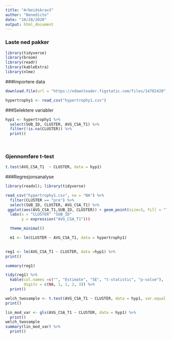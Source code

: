 ```yaml
---
title: "Arbeidskrav3"
author: "Benedicte"
date: "10/28/2020"
output: html_document
---
```


### Laste ned pakker 

```r
library(tidyverse)
library(broom)
library(readr)
library(kableExtra)
library(nlme)
```

###Importere data 

```r


download.file(url = "https://ndownloader.figstatic.com/files/14702420", destfile = "hypertrophy1.csv")

hypertrophy1 <- read_csv("hypertrophy1.csv")

```

###Selektere variabler
```r
hyp1 <- hypertrophy1 %>%
  select(SUB_ID, CLUSTER, AVG_CSA_T1) %>%
  filter(!is.na(CLUSTER)) %>%
  print()
  
  
```

### Gjennomføre t-test 
```r
t.test(AVG_CSA_T1  ~ CLUSTER, data = hyp1)

```

###Regresjonsanalyse 

```r
library(readxl); library(tidyverse)

read_csv("hypertrophy1.csv", na = "NA") %>%
  filter(CLUSTER == "pre") %>%
  select(SUB_ID, CLUSTER, AVG_CSA_T1) %>%
 ggplot(aes(AVG_CSA_T1,SUB_ID, CLUSTER)) + geom_point(size=3, fill = "lightblue", shape =21) + geom_smooth(method = "lm")
  labs(x = "CLUSTER" "SUB_ID"
       y = expression("AVG_CSA_T1"))) 

  theme_minimal()

  m1 <- lm(CLUSTER ~ AVG_CSA_T1, data = hypertrophy1)
  
```

```r
reg1 <- lm(AVG_CSA_T1 ~ CLUSTER, data =hyp1) %>%
print()

summary(reg1)

```


```r
tidy(reg1) %>% 
  kable(col.names =c("", "Estimate", "SE", "t-statistic", "p-value"),
        digits = c(NA, 1, 1, 2, 3)) %>%
  print()

```

```r
welch_twosample <- t.test(AVG_CSA_T1 ~ CLUSTER, data = hyp1, var.equal = FALSE) %>%
print()

lin_mod_var <- gls(AVG_CSA_T1 ~ CLUSTER, data = hyp1) %>% 
  print()
welch_twosample
summary(lin_mod_var) %>%
  print()


```


